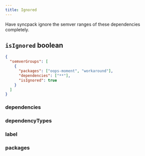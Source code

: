 ```yaml
---
title: Ignored
---
```



Have syncpack ignore the semver ranges of these dependencies completely.

## `isIgnored` boolean

<RequiredPill />

```json title="Hide dependencies from syncpack"
{
  "semverGroups": [
    {
      "packages": ["oops-moment", "workaround"],
      "dependencies": ["**"],
      "isIgnored": true
    }
  ]
}
```

### dependencies

<Dependencies />

### dependencyTypes

<DependencyTypes />

### label

<Label />

### packages

<Packages />
